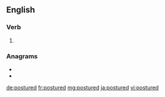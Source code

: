 ==English==

===Verb===
{{head|en|verb form}}

# {{en-past of|posture}}

===Anagrams===
* {{l|en|proudest}}
* {{l|en|sprouted}}

[[de:postured]]
[[fr:postured]]
[[mg:postured]]
[[ja:postured]]
[[vi:postured]]